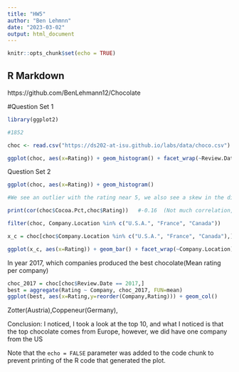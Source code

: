 ---
title: "HW5"
author: "Ben Lehmnn"
date: "2023-03-02"
output: html_document
---

```{r setup, include=FALSE}
knitr::opts_chunk$set(echo = TRUE)
```

## R Markdown
https://github.com/BenLehmann12/Chocolate

#Question Set 1
```{r}
library(ggplot2)

#1852

choc <- read.csv("https://ds202-at-isu.github.io/labs/data/choco.csv")

ggplot(choc, aes(x=Rating)) + geom_histogram() + facet_wrap(~Review.Date)
```


Question Set 2
```{r}
ggplot(choc, aes(x=Rating)) + geom_histogram()

#We see an outlier with the rating near 5, we also see a skew in the distribution

print(cor(choc$Cocoa.Pct,choc$Rating))   #-0.16  (Not much correlation, so, no)

filter(choc, Company.Location %in% c("U.S.A.", "France", "Canada"))

```

```{r}
x_c = choc[choc$Company.Location %in% c("U.S.A.", "France", "Canada"),]

ggplot(x_c, aes(x=Rating)) + geom_bar() + facet_wrap(~Company.Location)

```


In year 2017, which companies produced the best chocolate(Mean rating per company)
```{r}
choc_2017 = choc[choc$Review.Date == 2017,]
best = aggregate(Rating ~ Company, choc_2017, FUN=mean)
ggplot(best, aes(x=Rating,y=reorder(Company,Rating))) + geom_col()
```
Zotter(Austria),Coppeneur(Germany), 

Conclusion: I noticed, I took a look at the top 10, and what I noticed is that the top chocolate comes from
Europe, however, we did have one company from the US


Note that the `echo = FALSE` parameter was added to the code chunk to prevent printing of the R code that generated the plot.

